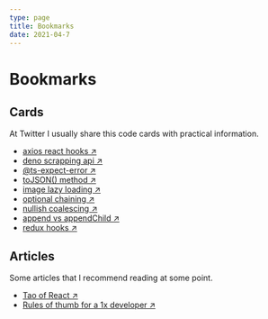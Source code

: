 ```yaml
---
type: page
title: Bookmarks
date: 2021-04-7
---
```


# Bookmarks

## Cards

At Twitter I usually share this code cards with practical information.

- [axios react hooks ↗ ](https://twitter.com/lndgalante/status/1385266626149421056)
- [deno scrapping api ↗ ](https://twitter.com/lndgalante/status/1380555475075411973)
- [@ts-expect-error ↗ ](https://twitter.com/lndgalante/status/1377972650992107520)
- [toJSON() method ↗ ](https://twitter.com/lndgalante/status/1375473023894102018)
- [image lazy loading ↗ ](https://twitter.com/lndgalante/status/1370039387069759491)
- [optional chaining ↗ ](https://twitter.com/lndgalante/status/1367864046888902659)
- [nullish coalescing ↗ ](https://twitter.com/lndgalante/status/1367138430640156683)
- [append vs appendChild ↗ ](https://twitter.com/lndgalante/status/1365349762522902530)
- [redux hooks ↗ ](https://twitter.com/lndgalante/status/1365055894875222016)

## Articles

Some articles that I recommend reading at some point.

- [Tao of React ↗ ](https://alexkondov.com/tao-of-react)
- [Rules of thumb for a 1x developer ↗ ](https://muldoon.cloud/programming/2020/04/17/programming-rules-thumb.html?ck_subscriber_id=784741156)
